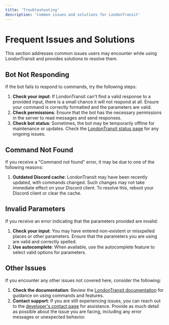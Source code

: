 ```yaml
---
title: 'Troubleshooting'
description: 'Common issues and solutions for LondonTransit'
---
```


# Frequent Issues and Solutions
This section addresses common issues users may encounter while using LondonTransit and provides solutions to resolve them.

## Bot Not Responding
If the bot fails to respond to commands, try the following steps:
1. **Check your input**: If LondonTransit can't find a valid response to a provided input, there is a small chance it will not respond at all. Ensure your command is correctly formatted and the parameters are valid.
2. **Check permissions**: Ensure that the bot has the necessary permissions in the server to read messages and send responses.
3. **Check bot status**: Sometimes, the bot may be temporarily offline for maintenance or updates. Check the [LondonTransit status page](https://status.mbfrias.com) for any ongoing issues.

## Command Not Found
If you receive a "Command not found" error, it may be due to one of the following reasons:
1. **Outdated Discord cache**: LondonTransit may have been recently updated, with commands changed. Such changes may not take immediate effect on your Discord client. To resolve this, reboot your Discord client or clear the cache.

## Invalid Parameters
If you receive an error indicating that the parameters provided are invalid:
1. **Check your input**: You may have entered non-existent or misspelled places or other parameters. Ensure that the parameters you are using are valid and correctly spelled.
2. **Use autocomplete**: When available, use the autocomplete feature to select valid options for parameters.

## Other Issues
If you encounter any other issues not covered here, consider the following:
1. **Check the documentation**: Review the [LondonTransit documentation](https://londontransit.org.uk/docs) for guidance on using commands and features.
2. **Contact support**: If you are still experiencing issues, you can reach out to the [developer's contact page](https://www.md3v.co.uk/contact) for assistance. Provide as much detail as possible about the issue you are facing, including any error messages or unexpected behavior.

